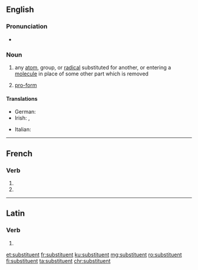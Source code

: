 {{also|Substituent}}
==English==

===Pronunciation===
* {{IPA|[sʌbˈstɪtʃuənt]|lang=en}}

===Noun===
{{en-noun}}

# {{label|en|chemistry}} any [[atom]], group, or [[radical]] substituted for another, or entering a [[molecule]] in place of some other part which is removed
# {{label|en|grammar}} [[pro-form]]

====Translations====
{{trans-top|chemistry}}
* German: {{t|de|Substituent|m}}
* Irish: {{t|ga|malartaí|m}}, {{t|ga|ionadán|m}}
{{trans-mid}}
* Italian: {{t+|it|sostituente|m}}
{{trans-bottom}}

----

==French==

===Verb===
{{fr-verb-form}}

# {{inflection of|substituer||3|p|pres|indc|lang=fr}}
# {{inflection of|substituer||3|p|pres|subj|lang=fr}}

----

==Latin==

===Verb===
{{la-verb-form|substituent}}

# {{inflection of|substituō||3|p|futr|actv|indc|lang=la}}

[[et:substituent]]
[[fr:substituent]]
[[ku:substituent]]
[[mg:substituent]]
[[ro:substituent]]
[[fi:substituent]]
[[ta:substituent]]
[[chr:substituent]]